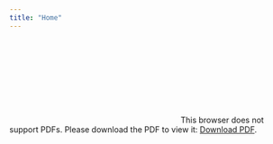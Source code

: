 ```yaml
---
title: "Home"
---
```


<object data="http://jacquelyneneal.github.io/figs/Poster_ENAR2017.pdf" type="application/pdf" width="700px" height="700px">
    <embed src="http://jacquelyneneal.github.io/figs/Poster_ENAR2017.pdf">
        This browser does not support PDFs. Please download the PDF to view it: <a href="http://jacquelyneneal.github.io/figs/Poster_ENAR2017.pdf">Download PDF</a>.</p>
    </embed>
</object>